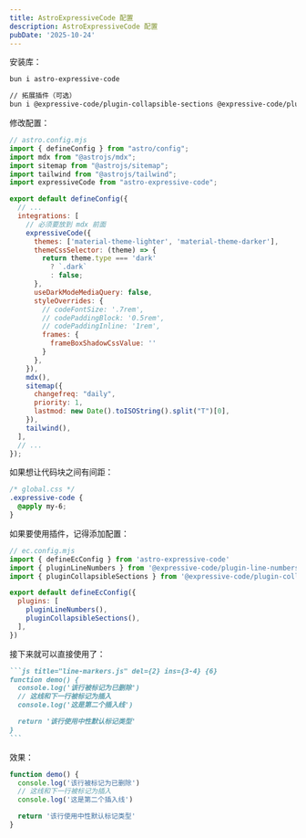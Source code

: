```yaml
---
title: AstroExpressiveCode 配置
description: AstroExpressiveCode 配置
pubDate: '2025-10-24'
---
```


安装库：

```bash
bun i astro-expressive-code

// 拓展插件（可选）
bun i @expressive-code/plugin-collapsible-sections @expressive-code/plugin-line-numbers
```

修改配置：

```js
// astro.config.mjs
import { defineConfig } from "astro/config";
import mdx from "@astrojs/mdx";
import sitemap from "@astrojs/sitemap";
import tailwind from "@astrojs/tailwind";
import expressiveCode from "astro-expressive-code";

export default defineConfig({
  // ...
  integrations: [
    // 必须要放到 mdx 前面
    expressiveCode({
      themes: ['material-theme-lighter', 'material-theme-darker'],
      themeCssSelector: (theme) => {
        return theme.type === 'dark'
          ? `.dark`
          : false;
      },
      useDarkModeMediaQuery: false,
      styleOverrides: {
        // codeFontSize: '.7rem',
        // codePaddingBlock: '0.5rem',
        // codePaddingInline: '1rem',
        frames: {
          frameBoxShadowCssValue: ''
        }
      },
    }),
    mdx(),
    sitemap({
      changefreq: "daily",
      priority: 1,
      lastmod: new Date().toISOString().split("T")[0],
    }),
    tailwind(),
  ],
  // ...
});
```

如果想让代码块之间有间距：

```css
/* global.css */
.expressive-code {
  @apply my-6;
}
```

如果要使用插件，记得添加配置：

```js
// ec.config.mjs
import { defineEcConfig } from 'astro-expressive-code'
import { pluginLineNumbers } from '@expressive-code/plugin-line-numbers'
import { pluginCollapsibleSections } from '@expressive-code/plugin-collapsible-sections'

export default defineEcConfig({
  plugins: [
    pluginLineNumbers(),
    pluginCollapsibleSections(),
  ],
})
```

接下来就可以直接使用了：

````md
```js title="line-markers.js" del={2} ins={3-4} {6}
function demo() {
  console.log('该行被标记为已删除')
  // 这线和下一行被标记为插入
  console.log('这是第二个插入线')

  return '该行使用中性默认标记类型'
}
```
````

效果：

```js title="line-markers.js" del={2} ins={3-4} {6}
function demo() {
  console.log('该行被标记为已删除')
  // 这线和下一行被标记为插入
  console.log('这是第二个插入线')

  return '该行使用中性默认标记类型'
}
```
